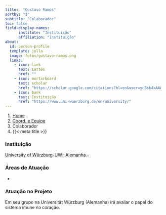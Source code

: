 ```yaml
---
title:  "Gustavo Ramos"
sortby: "1"
subtitle: "Colaborador"
toc: false
field-display-names:
      institute: "Instituição"
      affiliation: "Instituição"
about:
  id: person-profile
  template: jolla
  image: fotos/gustavo-ramos.png
  links:
    - icon: link
      text: Lattes
      href: ""
    - icon: mortarboard
      text: scholar
      href: "https://scholar.google.com/citations?hl=en&user=ynBsk4kAAAAJ"
    - icon: bank
      text: Instituição
      href: "https://www.uni-wuerzburg.de/en/university/"
---
```


```{=html}
<nav aria-label="breadcrumb">
  <ol class="breadcrumb">
    <li class="breadcrumb-item"><a href="../../index.html">Home</a></li>
    <li class="breadcrumb-item"><a href="../coord-equipe.html">Coord. e Equipe</a></li>
    <li class="breadcrumb-item active">Colaborador</li>
    <li class="breadcrumb-item active" aria-current="page">{{< meta title >}}</li>
  </ol>
</nav>
```
:::{#person-profile}
:::

### Instituição

[University of Würzburg-UW-- Alemanha -](https://www.uni-wuerzburg.de/en/university/)

### Áreas de Atuação

-

### Atuação no Projeto

Em seu grupo na Universität Würzburg (Alemanha) irá avaliar o papel do sistema imune no coração.

